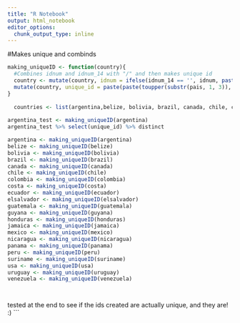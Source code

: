 ```yaml
---
title: "R Notebook"
output: html_notebook
editor_options: 
  chunk_output_type: inline
---
```


#Makes unique and combinds 
```r
making_uniqueID <- function(country){
  #Combines idnum and idnum_14 with "/" and then makes unique id
  country <- mutate(country, idnum = ifelse(idnum_14 == '', idnum, paste(idnum,idnum_14,sep = "/")))
  mutate(country, unique_id = paste(paste(toupper(substr(pais, 1, 3)), substr(year, 3, 4), sep = ''), idnum, sep = "_"))
}
  
  countries <- list(argentina,belize, bolivia, brazil, canada, chile, colombia, costa, ecuador, elsalvador, guatemala, guyana, honduras, jamaica, mexico, nicaragua, panama, peru, suriname, usa, uruguay, venezuela)
  
argentina_test <- making_uniqueID(argentina)
argentina_test %>% select(unique_id) %>% distinct  

argentina <- making_uniqueID(argentina)
belize <- making_uniqueID(belize)
bolivia <- making_uniqueID(bolivia)
brazil <- making_uniqueID(brazil)
canada <- making_uniqueID(canada)
chile <- making_uniqueID(chile)
colombia <- making_uniqueID(colombia)
costa <- making_uniqueID(costa)
ecuador <- making_uniqueID(ecuador)
elsalvador <- making_uniqueID(elsalvador)
guatemala <- making_uniqueID(guatemala)
guyana <- making_uniqueID(guyana)
honduras <- making_uniqueID(honduras)
jamaica <- making_uniqueID(jamaica)
mexico <- making_uniqueID(mexico)
nicaragua <- making_uniqueID(nicaragua)
panama <- making_uniqueID(panama)
peru <- making_uniqueID(peru)
suriname <- making_uniqueID(suriname)
usa <- making_uniqueID(usa)
uruguay <- making_uniqueID(uruguay)
venezuela <- making_uniqueID(venezuela)




```


tested at the end to see if the ids created are actually unique, and they are! :)
```


